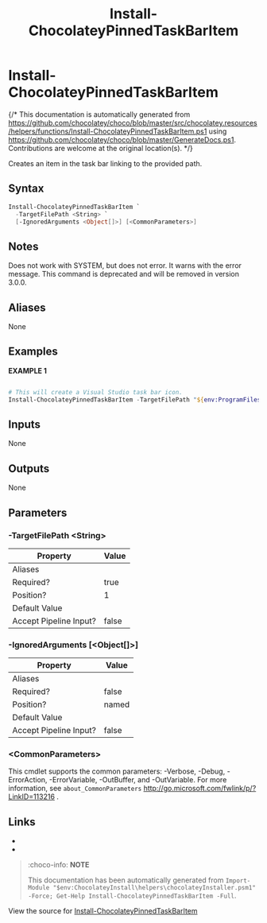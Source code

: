 ﻿---
order: 260
xref: install-chocolateypinnedtaskbaritem
title: Install-ChocolateyPinnedTaskBarItem
description: Information on Install-ChocolateyPinnedTaskBarItem function
---

# Install-ChocolateyPinnedTaskBarItem

{/* This documentation is automatically generated from https://github.com/chocolatey/choco/blob/master/src/chocolatey.resources/helpers/functions/Install-ChocolateyPinnedTaskBarItem.ps1 using https://github.com/chocolatey/choco/blob/master/GenerateDocs.ps1. Contributions are welcome at the original location(s). */}

Creates an item in the task bar linking to the provided path.

## Syntax

~~~powershell
Install-ChocolateyPinnedTaskBarItem `
  -TargetFilePath <String> `
  [-IgnoredArguments <Object[]>] [<CommonParameters>]
~~~


## Notes

Does not work with SYSTEM, but does not error. It warns with the error
message. This command is deprecated and will be removed in version 3.0.0.

## Aliases

None

## Examples

 **EXAMPLE 1**

~~~powershell

# This will create a Visual Studio task bar icon.
Install-ChocolateyPinnedTaskBarItem -TargetFilePath "${env:ProgramFiles(x86)}\Microsoft Visual Studio 11.0\Common7\IDE\devenv.exe"
~~~ 

## Inputs

None

## Outputs

None

## Parameters

###  -TargetFilePath &lt;String&gt;
Property               | Value
---------------------- | -----
Aliases                | 
Required?              | true
Position?              | 1
Default Value          | 
Accept Pipeline Input? | false
 
###  -IgnoredArguments [&lt;Object[]&gt;]
Property               | Value
---------------------- | -----
Aliases                | 
Required?              | false
Position?              | named
Default Value          | 
Accept Pipeline Input? | false
 
### &lt;CommonParameters&gt;

This cmdlet supports the common parameters: -Verbose, -Debug, -ErrorAction, -ErrorVariable, -OutBuffer, and -OutVariable. For more information, see `about_CommonParameters` http://go.microsoft.com/fwlink/p/?LinkID=113216 .


## Links

 * <Xref title='Install-ChocolateyShortcut' value='install-chocolateyshortcut' />
 * <Xref title='Install-ChocolateyExplorerMenuItem' value='install-chocolateyexplorermenuitem' />


<Xref title="Function Reference" value="powershell-reference" />

> :choco-info: **NOTE**
>
> This documentation has been automatically generated from `Import-Module "$env:ChocolateyInstall\helpers\chocolateyInstaller.psm1" -Force; Get-Help Install-ChocolateyPinnedTaskBarItem -Full`.

View the source for [Install-ChocolateyPinnedTaskBarItem](https://github.com/chocolatey/choco/blob/master/src/chocolatey.resources/helpers/functions/Install-ChocolateyPinnedTaskBarItem.ps1)
